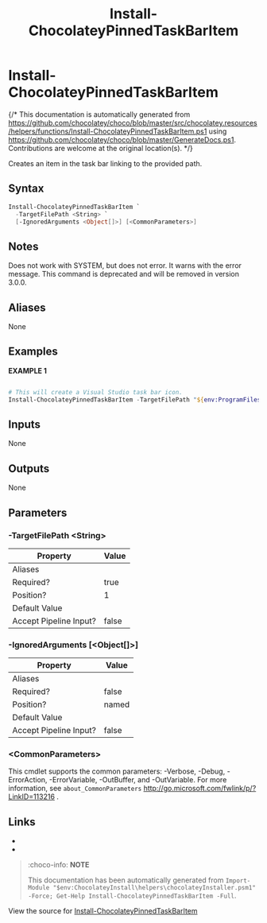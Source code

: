 ﻿---
order: 260
xref: install-chocolateypinnedtaskbaritem
title: Install-ChocolateyPinnedTaskBarItem
description: Information on Install-ChocolateyPinnedTaskBarItem function
---

# Install-ChocolateyPinnedTaskBarItem

{/* This documentation is automatically generated from https://github.com/chocolatey/choco/blob/master/src/chocolatey.resources/helpers/functions/Install-ChocolateyPinnedTaskBarItem.ps1 using https://github.com/chocolatey/choco/blob/master/GenerateDocs.ps1. Contributions are welcome at the original location(s). */}

Creates an item in the task bar linking to the provided path.

## Syntax

~~~powershell
Install-ChocolateyPinnedTaskBarItem `
  -TargetFilePath <String> `
  [-IgnoredArguments <Object[]>] [<CommonParameters>]
~~~


## Notes

Does not work with SYSTEM, but does not error. It warns with the error
message. This command is deprecated and will be removed in version 3.0.0.

## Aliases

None

## Examples

 **EXAMPLE 1**

~~~powershell

# This will create a Visual Studio task bar icon.
Install-ChocolateyPinnedTaskBarItem -TargetFilePath "${env:ProgramFiles(x86)}\Microsoft Visual Studio 11.0\Common7\IDE\devenv.exe"
~~~ 

## Inputs

None

## Outputs

None

## Parameters

###  -TargetFilePath &lt;String&gt;
Property               | Value
---------------------- | -----
Aliases                | 
Required?              | true
Position?              | 1
Default Value          | 
Accept Pipeline Input? | false
 
###  -IgnoredArguments [&lt;Object[]&gt;]
Property               | Value
---------------------- | -----
Aliases                | 
Required?              | false
Position?              | named
Default Value          | 
Accept Pipeline Input? | false
 
### &lt;CommonParameters&gt;

This cmdlet supports the common parameters: -Verbose, -Debug, -ErrorAction, -ErrorVariable, -OutBuffer, and -OutVariable. For more information, see `about_CommonParameters` http://go.microsoft.com/fwlink/p/?LinkID=113216 .


## Links

 * <Xref title='Install-ChocolateyShortcut' value='install-chocolateyshortcut' />
 * <Xref title='Install-ChocolateyExplorerMenuItem' value='install-chocolateyexplorermenuitem' />


<Xref title="Function Reference" value="powershell-reference" />

> :choco-info: **NOTE**
>
> This documentation has been automatically generated from `Import-Module "$env:ChocolateyInstall\helpers\chocolateyInstaller.psm1" -Force; Get-Help Install-ChocolateyPinnedTaskBarItem -Full`.

View the source for [Install-ChocolateyPinnedTaskBarItem](https://github.com/chocolatey/choco/blob/master/src/chocolatey.resources/helpers/functions/Install-ChocolateyPinnedTaskBarItem.ps1)
